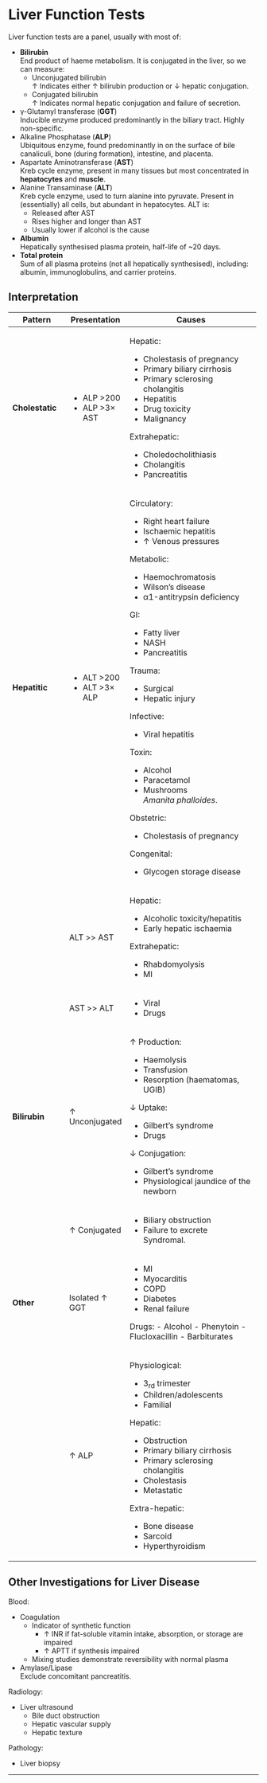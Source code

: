 # Liver Function Tests

Liver function tests are a panel, usually with most of:

* **Bilirubin**\
End product of haeme metabolism. It is conjugated in the liver, so we can measure:
	* Unconjugated bilirubin\
	↑ Indicates either ↑ bilirubin production or ↓ hepatic conjugation.
	* Conjugated bilirubin\
	↑ Indicates normal hepatic conjugation and failure of secretion.
* γ-Glutamyl transferase (**GGT**)\
Inducible enzyme produced predominantly in the biliary tract. Highly non-specific.
* Alkaline Phosphatase (**ALP**)\
Ubiquitous enzyme, found predominantly in on the surface of bile canaliculi, bone (during formation), intestine, and placenta.
* Aspartate Aminotransferase (**AST**)\
Kreb cycle enzyme, present in many tissues but most concentrated in **hepatocytes** and **muscle**.
* Alanine Transaminase (**ALT**)\
Kreb cycle enzyme, used to turn alanine into pyruvate. Present in (essentially) all cells, but abundant in hepatocytes. ALT is:
	* Released after AST
	* Rises higher and longer than AST
	* Usually lower if alcohol is the cause


* **Albumin**\
Hepatically synthesised plasma protein, half-life of ~20 days.
* **Total protein**\
Sum of all plasma proteins (not all hepatically synthesised), including: albumin, immunoglobulins, and carrier proteins.


## Interpretation

+-----------------+----------------+-----------------------------------------+
| Pattern         | Presentation   | Causes                                  |
+=================+================+=========================================+
| **Cholestatic** | - ALP >200     |                                         |
|                 | - ALP >3× AST  |                                         |
|                 |                | Hepatic:                                |
|                 |                |                                         |
|                 |                | - Cholestasis of pregnancy              |
|                 |                | - Primary biliary cirrhosis             |
|                 |                | - Primary sclerosing cholangitis        |
|                 |                | - Hepatitis                             |
|                 |                | - Drug toxicity                         |
|                 |                | - Malignancy                            |
|                 |                |                                         |
|                 |                |                                         |
|                 |                | Extrahepatic:                           |
|                 |                |                                         |
|                 |                | - Choledocholithiasis                   |
|                 |                | - Cholangitis                           |
|                 |                | - Pancreatitis                          |
+-----------------+----------------+-----------------------------------------+
| **Hepatitic**   | - ALT >200     |                                         |
|                 | - ALT >3× ALP  |                                         |
|                 |                | Circulatory:                            |
|                 |                |                                         |
|                 |                | - Right heart failure                   |
|                 |                | - Ischaemic hepatitis                   |
|                 |                | - ↑ Venous pressures                    |
|                 |                |                                         |
|                 |                |                                         |
|                 |                | Metabolic:                              |
|                 |                |                                         |
|                 |                | - Haemochromatosis                      |
|                 |                | - Wilson's disease                      |
|                 |                | - α1-antitrypsin deficiency             |
|                 |                |                                         |
|                 |                |                                         |
|                 |                | GI:                                     |
|                 |                |                                         |
|                 |                | - Fatty liver                           |
|                 |                | - NASH                                  |
|                 |                | - Pancreatitis                          |
|                 |                |                                         |
|                 |                |                                         |
|                 |                | Trauma:                                 |
|                 |                |                                         |
|                 |                | - Surgical                              |
|                 |                | - Hepatic injury                        |
|                 |                |                                         |
|                 |                |                                         |
|                 |                | Infective:                              |
|                 |                |                                         |
|                 |                | - Viral hepatitis                       |
|                 |                |                                         |
|                 |                |                                         |
|                 |                | Toxin:                                  |
|                 |                |                                         |
|                 |                | - Alcohol                               |
|                 |                | - Paracetamol                           |
|                 |                | - Mushrooms\                            |
|                 |                | *Amanita phalloides*.                   |
|                 |                |                                         |
|                 |                |                                         |
|                 |                | Obstetric:                              |
|                 |                |                                         |
|                 |                | - Cholestasis of pregnancy              |
|                 |                |                                         |
|                 |                | Congenital:                             |
|                 |                |                                         |
|                 |                | - Glycogen storage disease              |
+-----------------+----------------+-----------------------------------------+
|                 | ALT >> AST     | Hepatic:                                |
|                 |                |                                         |
|                 |                | - Alcoholic toxicity/hepatitis          |
|                 |                | - Early hepatic ischaemia               |
|                 |                |                                         |
|                 |                | Extrahepatic:                           |
|                 |                |                                         |
|                 |                | - Rhabdomyolysis                        |
|                 |                | - MI                                    |
+-----------------+----------------+-----------------------------------------+
|                 | AST >> ALT     | - Viral                                 |
|                 |                | - Drugs                                 |
+-----------------+----------------+-----------------------------------------+
| **Bilirubin**   | ↑ Unconjugated | ↑ Production:                           |
|                 |                |                                         |
|                 |                | - Haemolysis                            |
|                 |                | - Transfusion                           |
|                 |                | - Resorption (haematomas, UGIB)         |
|                 |                |                                         |
|                 |                | ↓ Uptake:                               |
|                 |                |                                         |
|                 |                | - Gilbert's syndrome                    |
|                 |                | - Drugs                                 |
|                 |                |                                         |
|                 |                | ↓ Conjugation:                          |
|                 |                |                                         |
|                 |                | - Gilbert's syndrome                    |
|                 |                | - Physiological jaundice of the newborn |
+-----------------+----------------+-----------------------------------------+
|                 | ↑ Conjugated   | - Biliary obstruction                   |
|                 |                | - Failure to excrete\                   |
|                 |                | Syndromal.                              |
|                 |                |                                         |
+-----------------+----------------+-----------------------------------------+
| **Other**       | Isolated ↑ GGT | - MI                                    |
|                 |                | - Myocarditis                           |
|                 |                | - COPD                                  |
|                 |                | - Diabetes                              |
|                 |                | - Renal failure                         |
|                 |                |                                         |
|                 |                | Drugs:                                  |
|                 |                | - Alcohol                               |
|                 |                | - Phenytoin                             |
|                 |                | - Flucloxacillin                        |
|                 |                | - Barbiturates                          |
+-----------------+----------------+-----------------------------------------+
|                 | ↑ ALP          | Physiological:                          |
|                 |                |                                         |
|                 |                | - 3~rd~ trimester                       |
|                 |                | - Children/adolescents                  |
|                 |                | - Familial                              |
|                 |                |                                         |
|                 |                | Hepatic:                                |
|                 |                |                                         |
|                 |                | - Obstruction                           |
|                 |                | - Primary biliary cirrhosis             |
|                 |                | - Primary sclerosing cholangitis        |
|                 |                | - Cholestasis                           |
|                 |                | - Metastatic                            |
|                 |                |                                         |
|                 |                | Extra-hepatic:                          |
|                 |                |                                         |
|                 |                | - Bone disease                          |
|                 |                | - Sarcoid                               |
|                 |                | - Hyperthyroidism                       |
|                 |                |                                         |
+-----------------+----------------+-----------------------------------------+

## Other Investigations for Liver Disease

Blood:

* Coagulation
	* Indicator of synthetic function
		* ↑ INR if fat-soluble vitamin intake, absorption, or storage are impaired
		* ↑ APTT if synthesis impaired
	* Mixing studies demonstrate reversibility with normal plasma
* Amylase/Lipase\
Exclude concomitant pancreatitis.


Radiology:

* Liver ultrasound
	* Bile duct obstruction
	* Hepatic vascular supply
	* Hepatic texture


Pathology:

* Liver biopsy

---